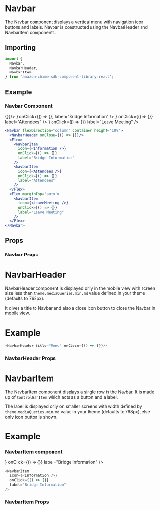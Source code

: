 


# Navbar

The Navbar component displays a vertical menu with navigation icon buttons and labels. Navbar is constructed using the NavbarHeader and NavbarItem components.

## Importing

```javascript
import {
  Navbar,
  NavbarHeader,
  NavbarItem
} from 'amazon-chime-sdk-component-library-react';
```

## Example

### Navbar Component
<ThemeProvider theme={lightTheme}>
  <GlobalStyles/>
  <Preview>
    <Navbar flexDirection="column" container css="height: 50vh">
      <NavbarHeader onClose={() => {}}/>
      <Flex>
        <NavbarItem
          icon={<Information />}
          onClick={() => {}}
          label="Bridge Information"
        />
        <NavbarItem
          icon={<Attendees />}
          onClick={() => {}}
          label="Attendees"
        />
      </Flex>
      <Flex marginTop='auto'>
        <NavbarItem
          icon={<LeaveMeeting />}
          onClick={() => {}}
          label="Leave Meeting"
        />
      </Flex>
    </Navbar>
  </Preview>
</ThemeProvider>

```jsx
<Navbar flexDirection="column" container height='10%'>
  <NavbarHeader onClose={() => {}}/>
  <Flex>
    <NavbarItem
      icon={<Information />}
      onClick={() => {}}
      label="Bridge Information"
    />
    <NavbarItem
      icon={<Attendees />}
      onClick={() => {}}
      label="Attendees"
    />
  </Flex>
  <Flex marginTop='auto'>
    <NavbarItem
      icon={<LeaveMeeting />}
      onClick={() => {}}
      label="Leave Meeting"
    />
  </Flex>
</Navbar>
```

## Props

### Navbar Props
<Props of={Navbar} />

# NavbarHeader

NavbarHeader component is displayed only in the mobile view with screen size less than `theme.mediaQueries.min.md` value defined in your theme (defaults to 768px).

It gives a title to Navbar and also a close icon button to close the Navbar in mobile view.

# Example

```javascript
<NavbarHeader title="Menu" onClose={() => {}}/>
```

### NavbarHeader Props
<Props of={NavbarHeader} />

# NavbarItem

The NavbarItem component displays a single row in the Navbar. It is made up of `ControlBarItem` which acts as a button and a label. 

The label is displayed only on smaller screens with width defined by `theme.mediaQueries.min.md` value in your theme (defaults to 768px), else only icon button is shown.

# Example

### NavbarItem component

<ThemeProvider theme={lightTheme}>
  <NavbarItem
    icon={<Information />}
    onClick={() => {}}
    label="Bridge Information"
  />
</ThemeProvider>

```javascript
<NavbarItem
  icon={<Information />}
  onClick={() => {}}
  label="Bridge Information"
/>
```

### NavbarItem Props
<Props of={NavbarItem} />